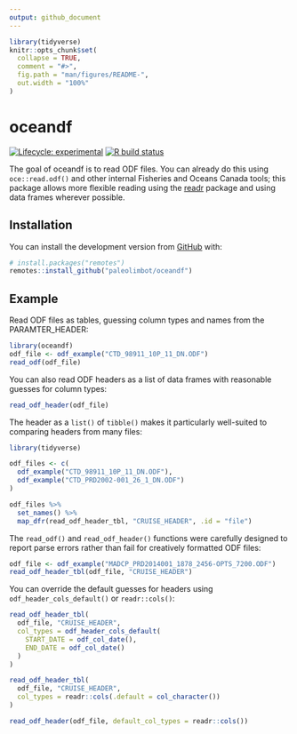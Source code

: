 ```yaml
---
output: github_document
---
```


<!-- README.md is generated from README.Rmd. Please edit that file -->

```r
library(tidyverse)
knitr::opts_chunk$set(
  collapse = TRUE,
  comment = "#>",
  fig.path = "man/figures/README-",
  out.width = "100%"
)
```

# oceandf

<!-- badges: start -->
[![Lifecycle: experimental](https://img.shields.io/badge/lifecycle-experimental-orange.svg)](https://www.tidyverse.org/lifecycle/#experimental)
[![R build status](https://github.com/paleolimbot/oceandf/workflows/R-CMD-check/badge.svg)](https://github.com/paleolimbot/oceandf/actions)
<!-- badges: end -->

The goal of oceandf is to read ODF files. You can already do this using `oce::read.odf()` and other internal Fisheries and Oceans Canada tools; this package allows more flexible reading using the [readr](https://readr.tidyverse.org) package and using data frames wherever possible.

## Installation

You can install the development version from [GitHub](https://github.com/) with:

``` r
# install.packages("remotes")
remotes::install_github("paleolimbot/oceandf")
```
## Example

Read ODF files as tables, guessing column types and names from the PARAMTER_HEADER:

```r
library(oceandf)
odf_file <- odf_example("CTD_98911_10P_11_DN.ODF")
read_odf(odf_file)
```

You can also read ODF headers as a list of data frames with reasonable guesses for column types:

```r
read_odf_header(odf_file)
```

The header as a `list()` of `tibble()` makes it particularly well-suited to comparing headers from many files:

```r
library(tidyverse)

odf_files <- c(
  odf_example("CTD_98911_10P_11_DN.ODF"),
  odf_example("CTD_PRD2002-001_26_1_DN.ODF")
)

odf_files %>%
  set_names() %>% 
  map_dfr(read_odf_header_tbl, "CRUISE_HEADER", .id = "file")
```

The `read_odf()` and `read_odf_header()` functions were carefully designed to report parse errors rather than fail for creatively formatted ODF files:

```r
odf_file <- odf_example("MADCP_PRD2014001_1878_2456-OPTS_7200.ODF")
read_odf_header_tbl(odf_file, "CRUISE_HEADER")
```

You can override the default guesses for headers using `odf_header_cols_default()` or `readr::cols()`:

```r
read_odf_header_tbl(
  odf_file, "CRUISE_HEADER", 
  col_types = odf_header_cols_default(
    START_DATE = odf_col_date(),
    END_DATE = odf_col_date()
  )
)

read_odf_header_tbl(
  odf_file, "CRUISE_HEADER", 
  col_types = readr::cols(.default = col_character())
)

read_odf_header(odf_file, default_col_types = readr::cols())
```

